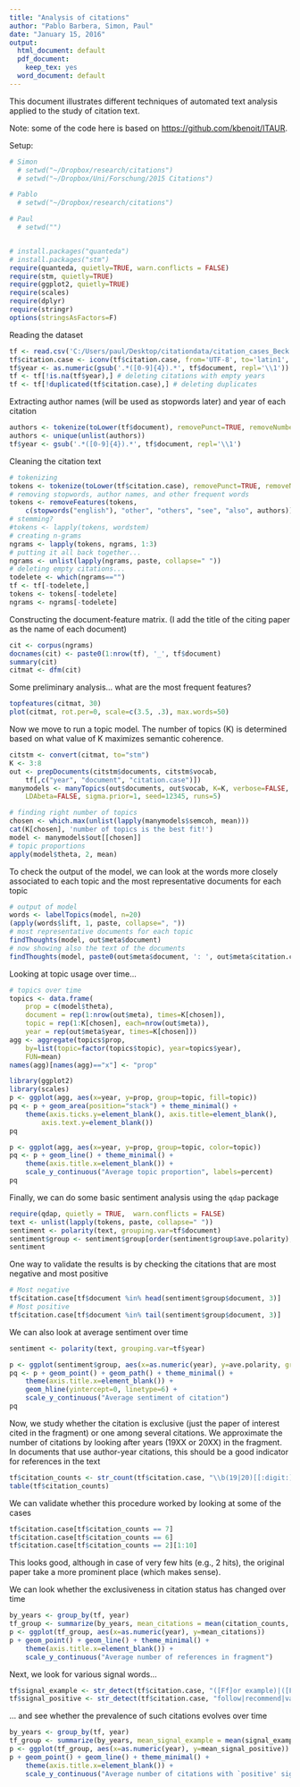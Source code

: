 ```yaml
---
title: "Analysis of citations"
author: "Pablo Barbera, Simon, Paul"
date: "January 15, 2016"
output:
  html_document: default
  pdf_document:
    keep_tex: yes
  word_document: default
---
```


This document illustrates different techniques of automated text analysis applied to the study of citation text.

Note: some of the code here is based on [https://github.com/kbenoit/ITAUR](Ken Benoit's text analysis seminar).

Setup:
```r
# Simon
  # setwd("~/Dropbox/research/citations")
  # setwd("~/Dropbox/Uni/Forschung/2015 Citations")

# Pablo
  # setwd("~/Dropbox/research/citations")

# Paul
  # setwd("")


# install.packages("quanteda")
# install.packages("stm")
require(quanteda, quietly=TRUE, warn.conflicts = FALSE)
require(stm, quietly=TRUE)
require(ggplot2, quietly=TRUE)
require(scales)
require(dplyr)
require(stringr)
options(stringsAsFactors=F)
```

Reading the dataset
```r
tf <- read.csv('C:/Users/paul/Desktop/citationdata/citation_cases_Beck 1995.csv')
tf$citation.case <- iconv(tf$citation.case, from='UTF-8', to='latin1', sub="")
tf$year <- as.numeric(gsub('.*([0-9]{4}).*', tf$document, repl='\\1'))
tf <- tf[!is.na(tf$year),] # deleting citations with empty years
tf <- tf[!duplicated(tf$citation.case),] # deleting duplicates
```

Extracting author names (will be used as stopwords later) and year of each citation
```r
authors <- tokenize(toLower(tf$document), removePunct=TRUE, removeNumbers=TRUE)
authors <- unique(unlist(authors))
tf$year <- gsub('.*([0-9]{4}).*', tf$document, repl='\\1')
```

Cleaning the citation text
```r
# tokenizing
tokens <- tokenize(toLower(tf$citation.case), removePunct=TRUE, removeNumbers=TRUE)
# removing stopwords, author names, and other frequent words
tokens <- removeFeatures(tokens, 
	c(stopwords("english"), "other", "others", "see", "also", authors))
# stemming?
#tokens <- lapply(tokens, wordstem)
# creating n-grams
ngrams <- lapply(tokens, ngrams, 1:3)
# putting it all back together...
ngrams <- unlist(lapply(ngrams, paste, collapse=" "))
# deleting empty citations...
todelete <- which(ngrams=="")
tf <- tf[-todelete,]
tokens <- tokens[-todelete]
ngrams <- ngrams[-todelete]
```

Constructing the document-feature matrix. (I add the title of the citing paper as the name of each document)
```r
cit <- corpus(ngrams)
docnames(cit) <- paste0(1:nrow(tf), '_', tf$document)
summary(cit)
citmat <- dfm(cit)
```

Some preliminary analysis... what are the most frequent features?
```r
topfeatures(citmat, 30)
plot(citmat, rot.per=0, scale=c(3.5, .3), max.words=50)
```


Now we move to run a topic model. The number of topics (K) is determined based on what value of K maximizes semantic coherence.

```r
citstm <- convert(citmat, to="stm")
K <- 3:8
out <- prepDocuments(citstm$documents, citstm$vocab, 
	tf[,c("year", "document", "citation.case")])
manymodels <- manyTopics(out$documents, out$vocab, K=K, verbose=FALSE,
	LDAbeta=FALSE, sigma.prior=1, seed=12345, runs=5)
```
```r
# finding right number of topics
chosen <- which.max(unlist(lapply(manymodels$semcoh, mean)))
cat(K[chosen], 'number of topics is the best fit!')
model <- manymodels$out[[chosen]]
# topic proportions
apply(model$theta, 2, mean)
```

To check the output of the model, we can look at the words more closely associated to each topic and the most representative documents for each topic
```r
# output of model
words <- labelTopics(model, n=20)
(apply(words$lift, 1, paste, collapse=", "))
# most representative documents for each topic
findThoughts(model, out$meta$document)
# now showing also the text of the documents
findThoughts(model, paste0(out$meta$document, ': ', out$meta$citation.case), n=3)
```

Looking at topic usage over time...
```r
# topics over time
topics <- data.frame(
	prop = c(model$theta),
	document = rep(1:nrow(out$meta), times=K[chosen]),
	topic = rep(1:K[chosen], each=nrow(out$meta)),
	year = rep(out$meta$year, times=K[chosen]))
agg <- aggregate(topics$prop, 
	by=list(topic=factor(topics$topic), year=topics$year),
	FUN=mean)
names(agg)[names(agg)=="x"] <- "prop"

library(ggplot2)
library(scales)
p <- ggplot(agg, aes(x=year, y=prop, group=topic, fill=topic))
pq <- p + geom_area(position="stack") + theme_minimal() +
	theme(axis.ticks.y=element_blank(), axis.title=element_blank(),
		axis.text.y=element_blank())
pq

p <- ggplot(agg, aes(x=year, y=prop, group=topic, color=topic))
pq <- p + geom_line() + theme_minimal() +
	theme(axis.title.x=element_blank()) +
	scale_y_continuous("Average topic proportion", labels=percent)
pq
```


Finally, we can do some basic sentiment analysis using the `qdap` package
```r
require(qdap, quietly = TRUE,  warn.conflicts = FALSE)
text <- unlist(lapply(tokens, paste, collapse=" "))
sentiment <- polarity(text, grouping.var=tf$document)
sentiment$group <- sentiment$group[order(sentiment$group$ave.polarity),]
sentiment
```

One way to validate the results is by checking the citations that are most negative and most positive
```r
# Most negative
tf$citation.case[tf$document %in% head(sentiment$group$document, 3)]
# Most positive
tf$citation.case[tf$document %in% tail(sentiment$group$document, 3)]
```

We can also look at average sentiment over time
```r
sentiment <- polarity(text, grouping.var=tf$year)

p <- ggplot(sentiment$group, aes(x=as.numeric(year), y=ave.polarity, group=1))
pq <- p + geom_point() + geom_path() + theme_minimal() +
	theme(axis.title.x=element_blank()) + 
	geom_hline(yintercept=0, linetype=6) +
	scale_y_continuous("Average sentiment of citation")
pq
```


Now, we study whether the citation is exclusive (just the paper of interest cited in the fragment) or one among several citations. We approximate the number of citations by looking after years (19XX or 20XX) in the fragment. In documents that use author-year citations, this should be a good indicator for references in the text
```r
tf$citation_counts <- str_count(tf$citation.case, "\\b(19|20)[[:digit:]]{2}\\b")
table(tf$citation_counts)
```

We can validate whether this procedure worked by looking at some of the cases
```r
tf$citation.case[tf$citation_counts == 7]
tf$citation.case[tf$citation_counts == 6]
tf$citation.case[tf$citation_counts == 2][1:10]
```
This looks good, although in case of very few hits (e.g., 2 hits), the original paper  take a more prominent place (which makes sense).

We can look whether the exclusiveness in citation status has changed over time
```r
by_years <- group_by(tf, year)
tf_group <- summarize(by_years, mean_citations = mean(citation_counts, na.rm = TRUE))
p <- ggplot(tf_group, aes(x=as.numeric(year), y=mean_citations))
p + geom_point() + geom_line() + theme_minimal() +
	theme(axis.title.x=element_blank()) + 
	scale_y_continuous("Average number of references in fragment")
```

Next, we look for various signal words...
```r
tf$signal_example <- str_detect(tf$citation.case, "([Ff]or example)|([Ff]or instance)|([Ee]\\.g\\.)")
tf$signal_positive <- str_detect(tf$citation.case, "follow|recommend|validat|suggest|accordance|advice|demonstrate|confirm|support|in line with|based")
```


... and see whether the prevalence of such citations evolves over time
```r
by_years <- group_by(tf, year)
tf_group <- summarize(by_years, mean_signal_example = mean(signal_example, na.rm = TRUE), mean_signal_positive = mean(signal_positive, na.rm = TRUE))
p <- ggplot(tf_group, aes(x=as.numeric(year), y=mean_signal_positive))
p + geom_point() + geom_line() + theme_minimal() +
	theme(axis.title.x=element_blank()) + 
	scale_y_continuous("Average number of citations with `positive' signal")
```



